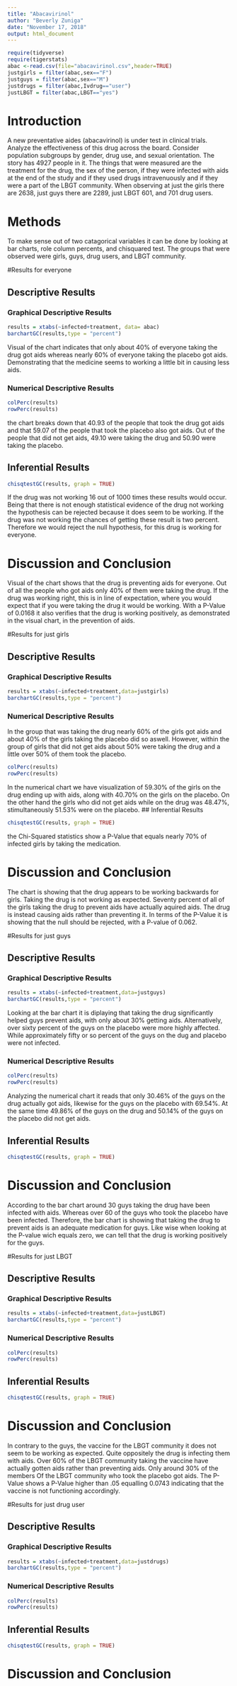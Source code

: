 ---
title: "Abacavirinol"
author: "Beverly Zuniga"
date: "November 17, 2018"
output: html_document
---

```{r include=FALSE,echo=FALSE}
require(tidyverse)
require(tigerstats)
abac <-read.csv(file="abacavirinol.csv",header=TRUE)
justgirls = filter(abac,sex=="F")
justguys = filter(abac,sex=="M")
justdrugs = filter(abac,Ivdrug=="user")
justLBGT = filter(abac,LBGT=="yes")
```

# Introduction

<!--In this section you explain what you are trying to show.  Where did the data come from?  What is the research or other question you are trying to answer?.  If you skimp in this section expect to be marked down in your grade. Paint a picture of the project a couple of paragraphs is expected!-->

A new  preventative aides (abacavirinol) is under test in clinical trials. Analyze the effectiveness of this drug across the board. Consider population subgroups by gender, drug use, and sexual orientation. The story has 4927 people in it. The things that were measured are the treatment for the drug, the sex of the person, if they were infected with aids at the end of the study and if they used drugs intravenuously and if they were a part of the LBGT community. When observing at just the girls there are 2638, just guys there are 2289, just LBGT 601, and 701 drug users. 

# Methods

<!--Decide on your methods:  use "variable analysis" or other appropriate descriptors.  Make sure to choose at least one graphical method and at least one numerical method. Discuss what data manipulations may be needed for example subsetting or other binning procedures and what sort of graphical displays and inferential tools will be used!-->

To make sense out of two catagorical variables it can be done by looking at bar charts, role column percents, and chisquared test. The groups that were observed were girls, guys, drug users, and LBGT community.

#Results for everyone

<!--Divide this section into two sub-sections:  One for your descriptive  results and one for your inferential results.!-->

## Descriptive Results

### Graphical Descriptive Results
<!--Graphical results here.  Make sure to show your code.  Provide appropriate labels for axes, giving units if possible, and provide a good title for the graph, too.  Use the graphical results to describe the patterns if any that exist in the data as focused toward the research question. Bottom line is to explain the features of the graph that are relevant to conforming or departing to what is expected by your null hypothesis !-->
```{r}
results = xtabs(~infected+treatment, data= abac)
barchartGC(results,type = "percent")
```

Visual of the chart indicates that only about 40% of everyone taking the drug got aids whereas nearly 60% of everyone taking the placebo got aids. Demonstrating that the medicine seems to working a little bit in causing less aids. 


### Numerical Descriptive Results
<!--Numerical results go here. Use the numerical results to describe the patterns if any that exist in the data as focused toward the research question!-->
```{r}
colPerc(results)
rowPerc(results)
```

the chart breaks down that 40.93 of the people that took the drug got aids and that 59.07 of the people that took the placebo also got aids. Out of the people that did not get aids, 49.10 were taking the drug and 50.90 were taking the placebo. 

## Inferential Results
<!--State hypothesis clearly.  Make sure your discussion of the inferential test covers all the aspects that the test output produces, such as test statistic, p-value etc.  Make a decision about the null hypothesis, explain the assumptions on which the selected test/procedure was based, and why the chosen procedure satisfys the assumptions and is appropriate to answer the research question!-->
```{r}
chisqtestGC(results, graph = TRUE)
```

If the drug was not working 16 out of 1000 times these results would occur. Being that there is not enough statistical evidence of the drug not working the hypothesis can be rejected because it does seem to be working. If the drug was not working the chances of getting these result is two percent. Therefore we would reject the null hypothesis, for this drug is working for everyone.

# Discussion and Conclusion

Visual of the chart shows that the drug is preventing aids for everyone. Out of all the people who got aids only 40% of them were taking the drug. If the drug was working right, this is in line of expectation, where you would expect that if you were taking the drug it would be working. With a P-Value of 0.0168 it also verifies that the drug is working positively, as demonstrated in the visual chart, in the prevention of aids.

<!--Discussion and conclusion here.  If you found a relationship be sure to consider whether the relationship occurs because one of the variavbles causes the other, or whether they perhasps are related for some other reason.  Watch the chapter 6 videos from the GeorgeTown videos collection.!-->
#Results for just girls

<!--Divide this section into two sub-sections:  One for your descriptive  results and one for your inferential results.!-->

## Descriptive Results

### Graphical Descriptive Results

<!--Graphical results here.  Make sure to show your code.  Provide appropriate labels for axes, giving units if possible, and provide a good title for the graph, too.  Use the graphical results to describe the patterns if any that exist in the data as focused toward the research question. Bottom line is to explain the features of the graph that are relevant to conforming or departing to what is expected by your null hypothesis !-->
```{r}
results = xtabs(~infected+treatment,data=justgirls)
barchartGC(results,type = "percent")
```

### Numerical Descriptive Results

In the group that was taking the drug nearly 60% of the girls got aids and about 40% of the girls taking the placebo did so aswell. However, within the group of girls that did not get aids about 50% were taking the drug and a little over 50% of them took the placebo.

<!--Numerical results go here. Use the numerical results to describe the patterns if any that exist in the data as focused toward the research question!-->
```{r}
colPerc(results)
rowPerc(results)
```
In the numerical chart we have visualization of 59.30% of the girls on the drug ending up with aids, along with 40.70% on the girls on the placebo. On the other hand the girls who did not get aids while on the drug was 48.47%, stimultaneously 51.53% were on the placebo.
## Inferential Results

<!--State hypothesis clearly.  Make sure your discussion of the inferential test covers all the aspects that the test output produces, such as test statistic, p-value etc.  Make a decision about the null hypothesis, explain the assumptions on which the selected test/procedure was based, and why the chosen procedure satisfys the assumptions and is appropriate to answer the research question!-->
```{r}
chisqtestGC(results, graph = TRUE)
```

the Chi-Squared statistics show a P-Value that equals nearly 70% of infected girls by taking the medication.

# Discussion and Conclusion

The chart is showing that the drug appears to be working backwards for girls. Taking the drug is not working as expected. Seventy percent of all of the girls taking the drug to prevent aids have actually aquired aids. The drug is instead causing aids rather than preventing it. In terms of the P-Value it is showing that the null should be rejected, with a P-value of 0.062.

<!--Discussion and conclusion here.  If you found a relationship be sure to consider whether the relationship occurs because one of the variavbles causes the other, or whether they perhasps are related for some other reason.  Watch the chapter 6 videos from the GeorgeTown videos collection.!-->
#Results for just guys

<!--Divide this section into two sub-sections:  One for your descriptive  results and one for your inferential results.!-->

## Descriptive Results

### Graphical Descriptive Results

<!--Graphical results here.  Make sure to show your code.  Provide appropriate labels for axes, giving units if possible, and provide a good title for the graph, too.  Use the graphical results to describe the patterns if any that exist in the data as focused toward the research question. Bottom line is to explain the features of the graph that are relevant to conforming or departing to what is expected by your null hypothesis !-->
```{r}
results = xtabs(~infected+treatment,data=justguys)
barchartGC(results,type = "percent")
```

Looking at the bar chart it is diplaying that taking the drug significantly helped guys prevent aids, with only about 30% getting aids. Alternatively, over sixty percent of the guys on the placebo were more highly affected. While approximately fifty or so percent of the guys on the dug and placebo were not infected.

### Numerical Descriptive Results

<!--Numerical results go here. Use the numerical results to describe the patterns if any that exist in the data as focused toward the research question!-->
```{r}
colPerc(results)
rowPerc(results)
```

Analyzing the numerical chart it reads that only 30.46% of the guys on the drug actually got aids, likewise for the guys on the placebo with 69.54%. At the same time 49.86% of the guys on the drug and 50.14% of the guys on the placebo did not get aids.

## Inferential Results

<!--State hypothesis clearly.  Make sure your discussion of the inferential test covers all the aspects that the test output produces, such as test statistic, p-value etc.  Make a decision about the null hypothesis, explain the assumptions on which the selected test/procedure was based, and why the chosen procedure satisfys the assumptions and is appropriate to answer the research question!-->
```{r}
chisqtestGC(results, graph = TRUE)
```


# Discussion and Conclusion

According to the bar chart around 30 guys taking the drug have been infected with aids. Whereas over 60 of the guys who took the placebo have been infected. Therefore, the bar chart is showing that taking the drug to prevent aids is an adequate medication for guys. Like wise when looking at the P-value wich equals zero, we can tell that the drug is working positively for the guys.

<!--Discussion and conclusion here.  If you found a relationship be sure to consider whether the relationship occurs because one of the variavbles causes the other, or whether they perhasps are related for some other reason.  Watch the chapter 6 videos from the GeorgeTown videos collection.!-->
#Results for just LBGT

<!--Divide this section into two sub-sections:  One for your descriptive  results and one for your inferential results.!-->

## Descriptive Results

### Graphical Descriptive Results

<!--Graphical results here.  Make sure to show your code.  Provide appropriate labels for axes, giving units if possible, and provide a good title for the graph, too.  Use the graphical results to describe the patterns if any that exist in the data as focused toward the research question. Bottom line is to explain the features of the graph that are relevant to conforming or departing to what is expected by your null hypothesis !-->
```{r}
results = xtabs(~infected+treatment,data=justLBGT)
barchartGC(results,type = "percent")
```

### Numerical Descriptive Results

<!--Numerical results go here. Use the numerical results to describe the patterns if any that exist in the data as focused toward the research question!-->
```{r}
colPerc(results)
rowPerc(results)
```

## Inferential Results

<!--State hypothesis clearly.  Make sure your discussion of the inferential test covers all the aspects that the test output produces, such as test statistic, p-value etc.  Make a decision about the null hypothesis, explain the assumptions on which the selected test/procedure was based, and why the chosen procedure satisfys the assumptions and is appropriate to answer the research question!-->
```{r}
chisqtestGC(results, graph = TRUE)
```


# Discussion and Conclusion

In contrary to the guys, the vaccine for the LBGT community it does not seem to be working as expected. Quite oppositely the drug is infecting them with aids. Over 60% of the LBGT community taking the vaccine have actually gotten aids rather than preventing aids. Only around 30% of the members Of the LBGT community who took the placebo got aids. The P-Value shows a P-Value higher than .05 equalling 0.0743 indicating that the vaccine is not functioning accordingly.  

<!--Discussion and conclusion here.  If you found a relationship be sure to consider whether the relationship occurs because one of the variavbles causes the other, or whether they perhasps are related for some other reason.  Watch the chapter 6 videos from the GeorgeTown videos collection.!-->
#Results for just drug user

<!--Divide this section into two sub-sections:  One for your descriptive  results and one for your inferential results.!-->

## Descriptive Results

### Graphical Descriptive Results

<!--Graphical results here.  Make sure to show your code.  Provide appropriate labels for axes, giving units if possible, and provide a good title for the graph, too.  Use the graphical results to describe the patterns if any that exist in the data as focused toward the research question. Bottom line is to explain the features of the graph that are relevant to conforming or departing to what is expected by your null hypothesis !-->
```{r}
results = xtabs(~infected+treatment,data=justdrugs)
barchartGC(results,type = "percent")
```

### Numerical Descriptive Results

<!--Numerical results go here. Use the numerical results to describe the patterns if any that exist in the data as focused toward the research question!-->
```{r}
colPerc(results)
rowPerc(results)
```

## Inferential Results

<!--State hypothesis clearly.  Make sure your discussion of the inferential test covers all the aspects that the test output produces, such as test statistic, p-value etc.  Make a decision about the null hypothesis, explain the assumptions on which the selected test/procedure was based, and why the chosen procedure satisfys the assumptions and is appropriate to answer the research question!-->
```{r}
chisqtestGC(results, graph = TRUE)
```


# Discussion and Conclusion

<!--Discussion and conclusion here.  If you found a relationship be sure to consider whether the relationship occurs because one of the variavbles causes the other, or whether they perhasps are related for some other reason.  Watch the chapter 6 videos from the GeorgeTown videos collection.!-->
